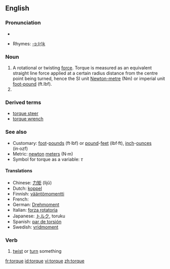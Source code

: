 {{wikipedia}}
==English==

===Pronunciation===
*{{audio|en-us-torque.ogg|Audio (US)}}

*Rhymes: [[Rhymes:English:-ɔː(r)k|-ɔː(r)k]]

===Noun===
{{en-noun|-}}

# A rotational or twisting [[force]].  Torque is measured as an equivalent straight line force applied at a certain radius distance from the centre point being turned, hence the SI unit [[Newton-metre]] (Nm) or imperial unit [[foot-pound]] (ft.lbf).
# {{alternative spelling of|torc}}

===Derived terms===
*[[torque steer]]
*[[torque wrench]]

===See also===
*Customary: [[foot]]-[[pound-force|pounds]] (ft·lbf) or [[pound-force|pound]]-[[feet]] (lbf·ft), [[inch]]-[[ounce-force|ounces]] (in·ozf)
*Metric: [[newton]] [[meter]]s (N·m)
*Symbol for torque as a variable:  ''&tau;''

====Translations====
{{rfc-level|Translations at L4+ not in L3 POS section (AutoFormat would have corrected level of Derived terms)}}
*Chinese: [[力矩]] (lìjǔ)
*Dutch: [[koppel]] {{n}}
*Finnish: [[vääntömomentti]]
*French: {{t+|fr|torque|m}}
*German: [[Drehmoment]] {{n}}
*Italian: [[forza rotatoria]] {{f}}
*Japanese: [[トルク]], toruku
*Spanish: [[par de torsión]]
*Swedish: [[vridmoment]]

===Verb===
{{en-verb|torqu|es}}

# [[twist]] or [[turn]] something

[[fr:torque]]
[[id:torque]]
[[vi:torque]]
[[zh:torque]]